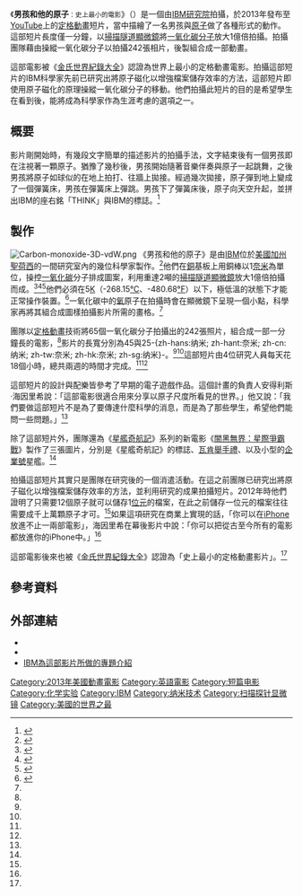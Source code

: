 {{noteTA
|G1=StarTrek
|1=zh-cn:吉尼斯世界纪录;zh-tw:金氏世界紀錄;zh-hk:健力士世界紀錄;zh-sg:健力士世界记录;
|2=zh-hant:聖荷西;zh-hans:圣荷西;zh-cn:圣何塞;
|3=zh-tw:位元;zh-cn:比特;
}}
{{Infobox Film
| name= 男孩和他的原子
| original_name = A Boy and His Atom
| image = A Boy and His Atom (still).jpg
| image_size = 240px
| alt = 灰色背景上，右边有一个银色圆点拼出的小男孩，左边有一个点
| caption = 原子（左）和「男孩」
| distributor= [[IBM研究院|IBM研究院]]
| released = {{Film date|2013|4|30}}
| runtime= 1分鐘33秒
}}

《'''男孩和他的原子'''<small>：史上最小的電影</small>》（{{lang-en|'''A Boy and His Atom'''<small>: The World's Smallest Movie</small>}}）是一個由[[IBM研究院|IBM研究院]]拍攝，於2013年發布至[[YouTube|YouTube]]上的[[定格動畫|定格動畫]]短片，當中描繪了一名男孩與[[原子|原子]]做了各種形式的動作。這部短片長度僅一分鐘，以[[掃描隧道顯微鏡|掃描隧道顯微鏡]]將[[一氧化碳|一氧化碳]][[分子|分子]]放大1億倍拍攝。拍攝團隊藉由操縱一氧化碳分子以拍攝242張相片，後製組合成一部動畫。

這部電影被《[[金氏世界紀錄大全|金氏世界紀錄大全]]》認證為世界上最小的定格動畫電影。拍攝這部短片的IBM科學家先前已研究出將原子磁化以增強檔案儲存效率的方法，這部短片即使用原子磁化的原理操縱一氧化碳分子的移動。他們拍攝此短片的目的是希望學生在看到後，能將成為科學家作為生涯考慮的選項之一。

==概要==
影片剛開始時，有幾段文字簡單的描述影片的拍攝手法，文字結束後有一個男孩即在注視著一顆原子。猶豫了幾秒後，男孩開始隨著音樂伴奏與原子一起跳舞，之後男孩將原子如球似的在地上拍打、往牆上拋接。經過幾次拋接，原子彈到地上變成了一個彈簧床，男孩在彈簧床上彈跳。男孩下了彈簧床後，原子向天空升起，並拼出IBM的座右銘「THINK」與IBM的標誌。<ref name="dt">{{cite web|url=http://www.dailytech.com/IBM+Makes+Worlds+Smallest+Movie+Using+Deadly+Carbon+Monoxide/article31458.htm|title=IBM Makes World's Smallest Movie Using Deadly Carbon Monoxide|accessdate=2013-05-09|date=2013-05-01|author=Jason Mick|publisher=DailyTech|language=en|deadurl=yes|archiveurl=https://web.archive.org/web/20160304071121/http://www.dailytech.com/IBM+Makes+Worlds+Smallest+Movie+Using+Deadly+Carbon+Monoxide/article31458.htm|archivedate=2016年3月4日|df=}}</ref>

==製作==
[[File:Carbon-monoxide-3D-vdW.png|thumb]]
《男孩和他的原子》是由[[IBM|IBM]]位於[[美國|美國]][[加州|加州]][[聖荷西_(加利福尼亞州)|聖荷西]]的一間研究室內的幾位科學家製作。<ref name="youtube">{{cite web|url=http://www.youtube.com/watch?v=xA4QWwaweWA|title=Moving Atoms: Making The World's Smallest Movie|accessdate=2013-05-09|date=2013-04-30|publisher=[[IBM研究院|IBM研究院]] via [[YouTube|YouTube]]|archive-date=2013-05-09|archive-url=https://web.archive.org/web/20130509014413/http://www.youtube.com/watch?v=xA4QWwaweWA|dead-url=no}}</ref>他們在[[銅|銅]]基板上用銅棒以1[[奈米|奈米]]為單位，操控[[一氧化碳|一氧化碳]]分子排成圖案，利用重達2噸的[[掃描隧道顯微鏡|掃描隧道顯微鏡]]放大1億倍拍攝而成。<ref name="wp">{{cite web|url=http://www.washingtonpost.com/business/technology/2013/05/01/d9472050-b214-11e2-9fb1-62de9581c946_story.html|title=IBM makes movie about a little boy _ a very little boy _ by pushing molecules around|accessdate=2013-05-09|date=2013-05-01|publisher=[[華盛頓郵報|華盛頓郵報]]|language=en}}{{Dead link}}</ref><ref name="technews">{{cite web|url=http://technews.tw/2013/05/02/ibm_atom_movie/|title=IBM透過奈米技術製作全世界最小的微電影，《男孩和他的原子》上映|accessdate=2013-05-09|date=2013-05-02|publisher=科技新報|archive-date=2013-05-06|archive-url=https://web.archive.org/web/20130506053426/http://technews.tw/2013/05/02/ibm_atom_movie/|dead-url=no}}</ref><ref>{{cite web|url=http://www.sharpdaily.hk/realtime/international/20130502/51382583/|title=【短片】全球最細電影 原子做主角拍出童真|accessdate=2013-05-09|date=2013-05-02|publisher=[[爽報_(香港)|爽報]]|archive-date=2013-05-02|archive-url=https://web.archive.org/web/20130520003838/http://www.sharpdaily.hk/realtime/international/20130502/51382583}}</ref>他們必須在5[[熱力學溫標|K]]（-268.15[[攝氏溫標|°C]]、-480.68[[華氏溫標|°F]]）以下，極低溫的狀態下才能正常操作裝置。<ref name="bbc">{{cite web|url=http://www.bbc.co.uk/news/science-environment-22364761|title=Atoms star in world's smallest movie from IBM|accessdate=2013-05-09|date=2013-05-01|author=Jason Palmer|publisher=[[BBC|BBC]]|language=en|archive-date=2019-04-09|archive-url=https://web.archive.org/web/20190409223006/https://www.bbc.co.uk/news/science-environment-22364761|dead-url=no}}</ref>一氧化碳中的[[氧|氧]]原子在拍攝時會在顯微鏡下呈現一個小點，科學家再將其組合成圖樣拍攝影片所需的畫格。<ref name="wp" />

團隊以[[定格動畫|定格動畫]]技術將65個一氧化碳分子拍攝出的242張照片，組合成一部一分鐘長的電影，<ref name="dt" />影片的長寬分別為45與25-{zh-hans:纳米; zh-hant:奈米; zh-cn:纳米; zh-tw:奈米; zh-hk:奈米; zh-sg:纳米}-。<ref name="wp" /><ref name="technews" />這部短片由4位研究人員每天花18個小時，總共兩週的時間才完成。<ref name="bbc" /><ref name="technews" />

這部短片的設計與配樂皆參考了早期的電子遊戲作品。這個計畫的負責人安得利斯·海因里希說：「這部電影很適合用來分享以原子尺度所看見的世界。」他又說：「我們要做這部短片不是為了要傳達什麼科學的消息，而是為了那些學生，希望他們能問一些問題。」<ref name="wp" />

除了這部短片外，團隊還為《[[星艦奇航記|星艦奇航記]]》系列的新電影《[[闇黑無界：星際爭霸戰|闇黑無界：星際爭霸戰]]》製作了三張圖片，分別是《星艦奇航記》的標誌、[[瓦肯舉手禮|瓦肯舉手禮]]、以及小型的[[企業號星艦|企業號]]星艦。<ref name="dt" />

拍攝這部短片其實只是團隊在研究後的一個消遣活動。在這之前團隊已研究出將原子磁化以增強檔案儲存效率的方法，並利用研究的成果拍攝短片。2012年時他們證明了只需要12個原子就可以儲存1[[位元|位元]]的檔案，在此之前儲存一位元的檔案往往需要成千上萬顆原子才可。<ref name="bbc" />如果這項研究在商業上實現的話，「你可以在[[iPhone|iPhone]]放進不止一兩部電影」，海因里希在幕後影片中說：「你可以把從古至今所有的電影都放進你的iPhone中。」<ref name="youtube" />

這部電影後來也被《[[金氏世界紀錄大全|金氏世界紀錄大全]]》認證為「史上最小的定格動畫影片」。<ref name="wp" />

==參考資料==
{{reflist}}

==外部連結==
*{{IMDb title|2884148}}
*{{YouTube|oSCX78-8-q0}}
*[http://www.research.ibm.com/articles/madewithatoms.shtml IBM為這部影片所做的專題介紹] {{Wayback|url=http://www.research.ibm.com/articles/madewithatoms.shtml |date=20130506044831 }}

{{IBM}}

{{DEFAULTSORT:Boy And His Atom}}
[[Category:2013年美國動畫電影|Category:2013年美國動畫電影]]
[[Category:英語電影|Category:英語電影]]
[[Category:短篇电影|Category:短篇电影]]
[[Category:化学实验|Category:化学实验]]
[[Category:IBM|Category:IBM]]
[[Category:纳米技术|Category:纳米技术]]
[[Category:扫描探针显微镜|Category:扫描探针显微镜]]
[[Category:美國的世界之最|Category:美國的世界之最]]